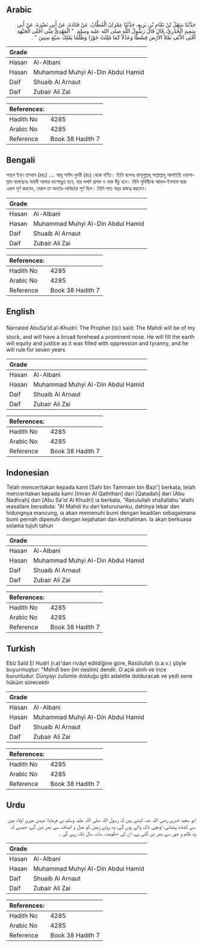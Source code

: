 ## Arabic


<div dir="rtl" lang="ar" style={{fontSize:'larger',backgroundColor:'#f8f9fa',padding:20}}>
حَدَّثَنَا سَهْلُ بْنُ تَمَّامِ بْنِ بَزِيعٍ، حَدَّثَنَا عِمْرَانُ الْقَطَّانُ، عَنْ قَتَادَةَ، عَنْ أَبِي نَضْرَةَ، عَنْ أَبِي سَعِيدٍ الْخُدْرِيِّ، قَالَ قَالَ رَسُولُ اللَّهِ صلى الله عليه وسلم ‏ "‏ الْمَهْدِيُّ مِنِّي أَجْلَى الْجَبْهَةِ أَقْنَى الأَنْفِ يَمْلأُ الأَرْضَ قِسْطًا وَعَدْلاً كَمَا مُلِئَتْ جَوْرًا وَظُلْمًا يَمْلِكُ سَبْعَ سِنِينَ ‏"‏ ‏.‏
</div>
<div style={{backgroundColor:'#f8f9fa',padding:20, marginBottom: 10}}><table> <thead> <tr> <th>Grade</th> <th></th> </tr> </thead> <tbody> <tr><td>Hasan</td><td>Al-Albani</td></tr><tr><td>Hasan</td><td>Muhammad Muhyi Al-Din Abdul Hamid</td></tr><tr><td>Daif</td><td>Shuaib Al Arnaut</td></tr><tr><td>Daif</td><td>Zubair Ali Zai</td></tr></tbody></table><table> <thead> <tr> <th>References:</th> <th></th> </tr> </thead> <tbody><tr><td>Hadith No</td><td>4285</td></tr><tr><td>Arabic No</td><td>4285</td></tr><tr><td>Reference</td><td>Book 38 Hadith 7</td></tr></tbody></table></div>

## Bengali


<div dir="ltr" lang="bn" style={{fontSize:'larger',backgroundColor:'#f8f9fa',padding:20}}>
সাহ্‌ল ইব্‌ন তাম্মাম (রহঃ) .... আবূ সাঈদ খুদরী (রাঃ) থেকে বর্ণিত। তিনি বলেনঃ রাসূলুল্লাহ্‌ সাল্লাল্লাহু আলাইহি ওয়াসাল্লাম বলেছেনঃ মাহদী আমার বংশোদ্ভুত হবে, যার ললাট প্রশস্ত ও নাক উঁচু হবে। যিনি পৃথিবীকে আদ্‌ল-ইনসাফ দ্বারা এরূপ পূর্ণ করবেন, যেরূপ তা অন্যায়-অবিচারে পূর্ণ ছিল। তিনি সাত বছর রাজত্ব করবেন।
</div>
<div style={{backgroundColor:'#f8f9fa',padding:20, marginBottom: 10}}><table> <thead> <tr> <th>Grade</th> <th></th> </tr> </thead> <tbody> <tr><td>Hasan</td><td>Al-Albani</td></tr><tr><td>Hasan</td><td>Muhammad Muhyi Al-Din Abdul Hamid</td></tr><tr><td>Daif</td><td>Shuaib Al Arnaut</td></tr><tr><td>Daif</td><td>Zubair Ali Zai</td></tr></tbody></table><table> <thead> <tr> <th>References:</th> <th></th> </tr> </thead> <tbody><tr><td>Hadith No</td><td>4285</td></tr><tr><td>Arabic No</td><td>4285</td></tr><tr><td>Reference</td><td>Book 38 Hadith 7</td></tr></tbody></table></div>

## English


<div dir="ltr" lang="en" style={{fontSize:'larger',backgroundColor:'#f8f9fa',padding:20}}>
Narrated AbuSa'id al-Khudri: The Prophet (ﷺ) said: The Mahdi will be of my stock, and will have a broad forehead a prominent nose. He will fill the earth will equity and justice as it was filled with oppression and tyranny, and he will rule for seven years
</div>
<div style={{backgroundColor:'#f8f9fa',padding:20, marginBottom: 10}}><table> <thead> <tr> <th>Grade</th> <th></th> </tr> </thead> <tbody> <tr><td>Hasan</td><td>Al-Albani</td></tr><tr><td>Hasan</td><td>Muhammad Muhyi Al-Din Abdul Hamid</td></tr><tr><td>Daif</td><td>Shuaib Al Arnaut</td></tr><tr><td>Daif</td><td>Zubair Ali Zai</td></tr></tbody></table><table> <thead> <tr> <th>References:</th> <th></th> </tr> </thead> <tbody><tr><td>Hadith No</td><td>4285</td></tr><tr><td>Arabic No</td><td>4285</td></tr><tr><td>Reference</td><td>Book 38 Hadith 7</td></tr></tbody></table></div>

## Indonesian


<div dir="ltr" lang="id" style={{fontSize:'larger',backgroundColor:'#f8f9fa',padding:20}}>
Telah menceritakan kepada kami [Sahl bin Tammam bin Bazi'] berkata, telah menceritakan kepada kami [Imran Al Qaththan] dari [Qatadah] dari [Abu Nadhrah] dari [Abu Sa'id Al Khudri] ia berkata, "Rasulullah shallallahu 'alaihi wasallam bersabda: "Al Mahdi itu dari keturunanku, dahinya lebar dan hidungnya mancung, ia akan memenuhi bumi dengan keadilan sebagaimana bumi pernah dipenuhi dengan kejahatan dan kezhaliman. Ia akan berkuasa selama tujuh tahun
</div>
<div style={{backgroundColor:'#f8f9fa',padding:20, marginBottom: 10}}><table> <thead> <tr> <th>Grade</th> <th></th> </tr> </thead> <tbody> <tr><td>Hasan</td><td>Al-Albani</td></tr><tr><td>Hasan</td><td>Muhammad Muhyi Al-Din Abdul Hamid</td></tr><tr><td>Daif</td><td>Shuaib Al Arnaut</td></tr><tr><td>Daif</td><td>Zubair Ali Zai</td></tr></tbody></table><table> <thead> <tr> <th>References:</th> <th></th> </tr> </thead> <tbody><tr><td>Hadith No</td><td>4285</td></tr><tr><td>Arabic No</td><td>4285</td></tr><tr><td>Reference</td><td>Book 38 Hadith 7</td></tr></tbody></table></div>

## Turkish


<div dir="ltr" lang="tr" style={{fontSize:'larger',backgroundColor:'#f8f9fa',padding:20}}>
Ebû Saîd El Hudrî (r.a)'dan rivâyt edildiğine göre, Rasûlullah (s.a.v.) şöyle buyurmuştur: "Mehdî ben (im neslim) dendir. O açık alınlı ve ince burunludur. Dünyayı zulümle dolduğu gibi adaletle dolduracak ve yedi sene hüküm sürecektir
</div>
<div style={{backgroundColor:'#f8f9fa',padding:20, marginBottom: 10}}><table> <thead> <tr> <th>Grade</th> <th></th> </tr> </thead> <tbody> <tr><td>Hasan</td><td>Al-Albani</td></tr><tr><td>Hasan</td><td>Muhammad Muhyi Al-Din Abdul Hamid</td></tr><tr><td>Daif</td><td>Shuaib Al Arnaut</td></tr><tr><td>Daif</td><td>Zubair Ali Zai</td></tr></tbody></table><table> <thead> <tr> <th>References:</th> <th></th> </tr> </thead> <tbody><tr><td>Hadith No</td><td>4285</td></tr><tr><td>Arabic No</td><td>4285</td></tr><tr><td>Reference</td><td>Book 38 Hadith 7</td></tr></tbody></table></div>

## Urdu


<div dir="rtl" lang="ur" style={{fontSize:'larger',backgroundColor:'#f8f9fa',padding:20}}>
ابو سعید خدری رضی اللہ عنہ کہتے ہیں کہ رسول اللہ صلی اللہ علیہ وسلم نے فرمایا: مہدی میری اولاد میں سے کشادہ پیشانی، اونچی ناک والے ہوں گے، وہ روئے زمین کو عدل و انصاف سے بھر دیں گے، جیسے کہ وہ ظلم و جور سے بھر دی گئی ہے، ان کی حکومت سات سال تک رہے گی ۔
</div>
<div style={{backgroundColor:'#f8f9fa',padding:20, marginBottom: 10}}><table> <thead> <tr> <th>Grade</th> <th></th> </tr> </thead> <tbody> <tr><td>Hasan</td><td>Al-Albani</td></tr><tr><td>Hasan</td><td>Muhammad Muhyi Al-Din Abdul Hamid</td></tr><tr><td>Daif</td><td>Shuaib Al Arnaut</td></tr><tr><td>Daif</td><td>Zubair Ali Zai</td></tr></tbody></table><table> <thead> <tr> <th>References:</th> <th></th> </tr> </thead> <tbody><tr><td>Hadith No</td><td>4285</td></tr><tr><td>Arabic No</td><td>4285</td></tr><tr><td>Reference</td><td>Book 38 Hadith 7</td></tr></tbody></table></div>